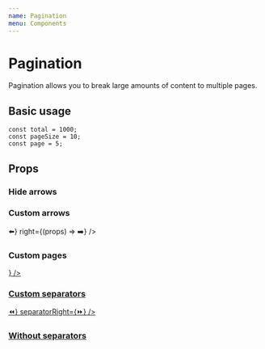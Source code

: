 ```yaml
---
name: Pagination
menu: Components
---
```




# Pagination

Pagination allows you to break large amounts of content to multiple pages.

## Basic usage

```tsx
const total = 1000;
const pageSize = 10;
const page = 5;
```

<Playground>
    <Pagination total={total} pageSize={pageSize} page={page} />
</Playground>

## Props

### Hide arrows

<Playground>
    <Pagination total={total} pageSize={pageSize} page={page} showArrows={false} />
</Playground>

### Custom arrows

<Playground>
    <Pagination
        total={total}
        pageSize={pageSize}
        page={page}
        left={(props) => <span {...props}>⬅️</span>}
        right={(props) => <span {...props}>➡️</span>}
    />
</Playground>

### Custom pages

<Playground>
    <Pagination
        total={total}
        pageSize={pageSize}
        page={page}
        as={(props) => <a {...props} href={`#`} style={{ color: props.isActive && `red` }} />}
    />
</Playground>

### Custom separators

<Playground>
    <Pagination
        total={total}
        pageSize={pageSize}
        page={page}
        separatorLeft={<span>⏪</span>}
        separatorRight={<span>⏩️</span>}
    />
</Playground>

### Without separators

<Playground>
    <Pagination total={total} pageSize={pageSize} page={page} separatorLeft={null} separatorRight={null} />
</Playground>
